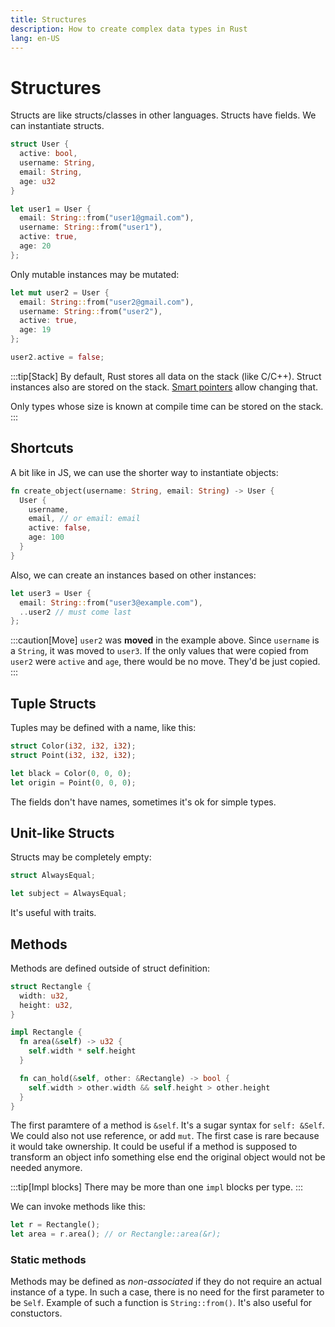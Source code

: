```yaml
---
title: Structures
description: How to create complex data types in Rust
lang: en-US
---
```



# Structures

Structs are like structs/classes in other languages. Structs have fields.
We can instantiate structs.

```rust
struct User {
  active: bool,
  username: String,
  email: String,
  age: u32
}

let user1 = User {
  email: String::from("user1@gmail.com"),
  username: String::from("user1"),
  active: true,
  age: 20
};
```

Only mutable instances may be mutated:

```rust
let mut user2 = User {
  email: String::from("user2@gmail.com"),
  username: String::from("user2"),
  active: true,
  age: 19
};

user2.active = false;
```

:::tip[Stack]
By default, Rust stores all data on the stack (like C/C++). Struct instances
also are stored on the stack. [Smart pointers](./smart-pointers) allow
changing that.

Only types whose size is known at compile time can be stored on the stack.
:::

## Shortcuts

A bit like in JS, we can use the shorter way to instantiate objects:

```rust
fn create_object(username: String, email: String) -> User {
  User {
    username,
    email, // or email: email
    active: false,
    age: 100
  }
}
```

Also, we can create an instances based on other instances:

```rust
let user3 = User {
  email: String::from("user3@example.com"),
  ..user2 // must come last
};
```

:::caution[Move]
`user2` was **moved** in the example above. Since `username` is a `String`, it
was moved to `user3`. If the only values that were copied from `user2` were
`active` and `age`, there would be no move. They'd be just copied.
:::

## Tuple Structs

Tuples may be defined with a name, like this:

```rust
struct Color(i32, i32, i32);
struct Point(i32, i32, i32);

let black = Color(0, 0, 0);
let origin = Point(0, 0, 0);
```

The fields don't have names, sometimes it's ok for simple types.

## Unit-like Structs

Structs may be completely empty:

```rust
struct AlwaysEqual;

let subject = AlwaysEqual;
```

It's useful with traits.

## Methods

Methods are defined outside of struct definition:

```rust
struct Rectangle {
  width: u32,
  height: u32,
}

impl Rectangle {
  fn area(&self) -> u32 {
    self.width * self.height
  }

  fn can_hold(&self, other: &Rectangle) -> bool {
    self.width > other.width && self.height > other.height
  }
}
```

The first paramtere of a method is `&self`. It's a sugar syntax for `self:
&Self`. We could also not use reference, or add `mut`. The first case is rare
because it would take ownership. It could be useful if a method is supposed to
transform an object info something else end the original object would not be
needed anymore.

:::tip[Impl blocks]
There may be more than one `impl` blocks per type.
:::

We can invoke methods like this:

```rust
let r = Rectangle();
let area = r.area(); // or Rectangle::area(&r); 
```

### Static methods

Methods may be defined as *non-associated* if they do not require an actual
instance of a type. In such a case, there is no need for the first parameter to
be `Self`. Example of such a function is `String::from()`. It's also useful for
constuctors.